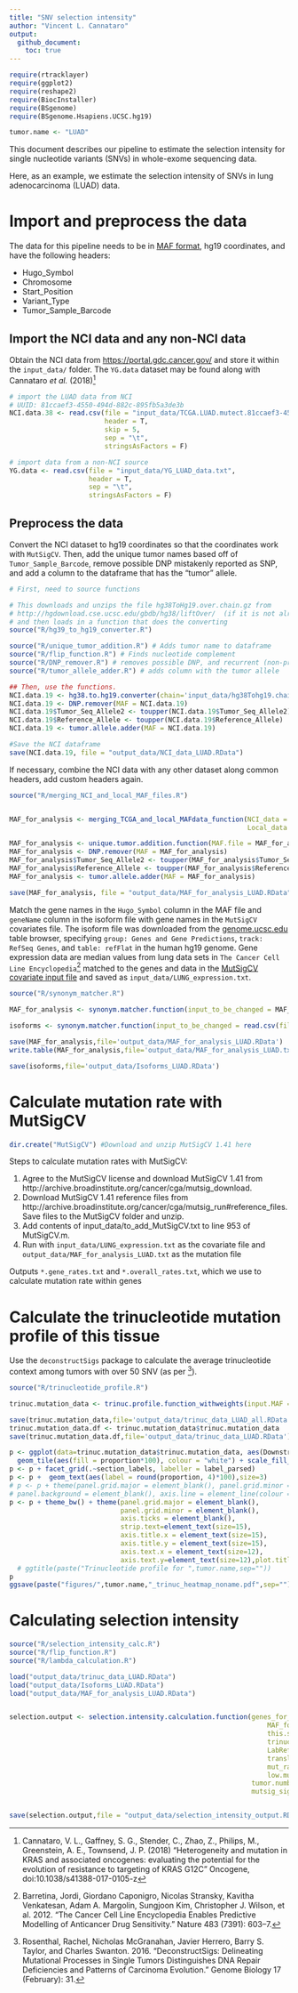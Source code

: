 ```yaml
---
title: "SNV selection intensity"
author: "Vincent L. Cannataro"
output:
  github_document:
    toc: true
---
```


```r
require(rtracklayer)
require(ggplot2)
require(reshape2)
require(BiocInstaller)
require(BSgenome)
require(BSgenome.Hsapiens.UCSC.hg19)

tumor.name <- "LUAD"
```


This document describes our pipeline to estimate the selection intensity for single nucleotide variants (SNVs) in whole-exome sequencing data.  

Here, as an example, we estimate the selection intensity of SNVs in lung adenocarcinoma (LUAD) data. 

# Import and preprocess the data

The data for this pipeline needs to be in [MAF format](https://wiki.nci.nih.gov/display/TCGA/Mutation+Annotation+Format+(MAF)+Specification), hg19 coordinates, and have the following headers: 

* Hugo_Symbol
* Chromosome
* Start_Position
* Variant_Type
* Tumor_Sample_Barcode

## Import the NCI data and any non-NCI data

Obtain the NCI data from <https://portal.gdc.cancer.gov/> and store it within the `input_data/` folder. The `YG.data` dataset may be found along with Cannataro *et al.* (2018)[^1]

[^1]: Cannataro, V. L., Gaffney, S. G., Stender, C., Zhao, Z., Philips, M., Greenstein, A. E., Townsend, J. P. (2018) “Heterogeneity and mutation in KRAS and associated oncogenes: evaluating the potential for the evolution of resistance to targeting of KRAS G12C" Oncogene, doi:10.1038/s41388-017-0105-z

```r
# import the LUAD data from NCI 
# UUID: 81ccaef3-4550-494d-882c-895fb5a3de3b
NCI.data.38 <- read.csv(file = "input_data/TCGA.LUAD.mutect.81ccaef3-4550-494d-882c-895fb5a3de3b.DR-7.0.somatic.maf",
                        header = T,
                        skip = 5,
                        sep = "\t",
                        stringsAsFactors = F)

# import data from a non-NCI source
YG.data <- read.csv(file = "input_data/YG_LUAD_data.txt",
                    header = T,
                    sep = "\t",
                    stringsAsFactors = F)
```

## Preprocess the data

Convert the NCI dataset to hg19 coordinates so that the coordinates work with `MutSigCV`. Then, add the unique tumor names based off of `Tumor_Sample_Barcode`, remove possible DNP mistakenly reported as SNP, and add a column to the dataframe that has the "tumor" allele. 

```r
# First, need to source functions

# This downloads and unzips the file hg38ToHg19.over.chain.gz from 
# http://hgdownload.cse.ucsc.edu/gbdb/hg38/liftOver/  (if it is not already there)
# and then loads in a function that does the converting
source("R/hg39_to_hg19_converter.R") 

source("R/unique_tumor_addition.R") # Adds tumor name to dataframe
source("R/flip_function.R") # Finds nucleotide complement
source("R/DNP_remover.R") # removes possible DNP, and recurrent (non-primary) tumors from TCGA data
source("R/tumor_allele_adder.R") # adds column with the tumor allele

## Then, use the functions. 
NCI.data.19 <- hg38.to.hg19.converter(chain='input_data/hg38Tohg19.chain',hg38_maf=NCI.data.38)
NCI.data.19 <- DNP.remover(MAF = NCI.data.19)
NCI.data.19$Tumor_Seq_Allele2 <- toupper(NCI.data.19$Tumor_Seq_Allele2)
NCI.data.19$Reference_Allele <- toupper(NCI.data.19$Reference_Allele)
NCI.data.19 <- tumor.allele.adder(MAF = NCI.data.19)

#Save the NCI dataframe 
save(NCI.data.19, file = "output_data/NCI_data_LUAD.RData")


```

If necessary, combine the NCI data with any other dataset along common headers, add custom headers again.

```r
source("R/merging_NCI_and_local_MAF_files.R")


MAF_for_analysis <- merging_TCGA_and_local_MAFdata_function(NCI_data = NCI.data.19,
                                                            Local_data = YG.data)

MAF_for_analysis <- unique.tumor.addition.function(MAF.file = MAF_for_analysis,non.TCGA.characters.to.keep = 'all',figures=F)
MAF_for_analysis <- DNP.remover(MAF = MAF_for_analysis)
MAF_for_analysis$Tumor_Seq_Allele2 <- toupper(MAF_for_analysis$Tumor_Seq_Allele2)
MAF_for_analysis$Reference_Allele <- toupper(MAF_for_analysis$Reference_Allele)
MAF_for_analysis <- tumor.allele.adder(MAF = MAF_for_analysis)

save(MAF_for_analysis, file = "output_data/MAF_for_analysis_LUAD.RData")

```

Match the gene names in the `Hugo_Symbol` column in the MAF file and `geneName` column in the isoform file with gene names in the `MutSigCV` covariates file. The isoform file was downloaded from the [genome.ucsc.edu](https://genome.ucsc.edu/cgi-bin/hgTables) table browser, specifying `group: Genes and Gene Predictions`, `track: RefSeq Genes`, and `table: refFlat` in the human hg19 genome. Gene expression data are median values from lung data sets in `The Cancer Cell Line Encyclopedia`[^2] matched to the genes and data in the [MutSigCV covariate input file](http://software.broadinstitute.org/cancer/software/genepattern/modules/docs/MutSigCV) and saved as `input_data/LUNG_expression.txt`.

[^2]:Barretina, Jordi, Giordano Caponigro, Nicolas Stransky, Kavitha Venkatesan, Adam A. Margolin,
Sungjoon Kim, Christopher J. Wilson, et al. 2012. “The Cancer Cell Line Encyclopedia Enables
Predictive Modelling of Anticancer Drug Sensitivity.” Nature 483 (7391): 603–7. 

```r

source("R/synonym_matcher.R")

MAF_for_analysis <- synonym.matcher.function(input_to_be_changed = MAF_for_analysis,synonym.table = read.csv(file='input_data/matching_table.txt',stringsAsFactors = F,sep='\t'),covariates.file = read.table(file='input_data/LUNG_expression.txt',sep='\t',header = T,stringsAsFactors = F),isoforms_or_MAF = 'MAF')

isoforms <- synonym.matcher.function(input_to_be_changed = read.csv(file='input_data/UCSC_refseq_refFlat_hg19_short.txt',header = T,sep='\t',stringsAsFactors = F),synonym.table = read.csv(file='input_data/matching_table.txt',stringsAsFactors = F,sep='\t'),covariates.file = read.table(file='input_data/LUNG_expression.txt',sep='\t',header = T,stringsAsFactors = F),isoforms_or_MAF = 'isoforms')

save(MAF_for_analysis,file='output_data/MAF_for_analysis_LUAD.RData')
write.table(MAF_for_analysis,file='output_data/MAF_for_analysis_LUAD.txt',quote = F,sep='\t',row.names = F)

save(isoforms,file='output_data/Isoforms_LUAD.RData')


```

# Calculate mutation rate with MutSigCV

```r
dir.create("MutSigCV") #Download and unzip MutSigCV 1.41 here 
```

Steps to calculate mutation rates with MutSigCV:

1. Agree to the MutSigCV license and download MutSigCV 1.41 from http://archive.broadinstitute.org/cancer/cga/mutsig_download. 
2. Download MutSigCV 1.41 reference files from http://archive.broadinstitute.org/cancer/cga/mutsig_run#reference_files. Save files to the MutSigCV folder and unzip. 
3. Add contents of input_data/to_add_MutSigCV.txt to line 953 of MutSigCV.m.
4. Run with `input_data/LUNG_expression.txt` as the covariate file and `output_data/MAF_for_analysis_LUAD.txt` as the mutation file

Outputs `*.gene_rates.txt` and `*.overall_rates.txt`, which we use to calculate mutation rate within genes

# Calculate the trinucleotide mutation profile of this tissue

Use the `deconstructSigs` package to calculate the average trinucleotide context among tumors with over 50 SNV (as per [^3]). 

[^3]:Rosenthal, Rachel, Nicholas McGranahan, Javier Herrero, Barry S. Taylor, and Charles Swanton. 2016.
“DeconstructSigs: Delineating Mutational Processes in Single Tumors Distinguishes DNA Repair
Deficiencies and Patterns of Carcinoma Evolution.” Genome Biology 17 (February): 31. 

```r

source("R/trinucleotide_profile.R")

trinuc.mutation_data <- trinuc.profile.function_withweights(input.MAF = MAF_for_analysis,save.figs=F)

save(trinuc.mutation_data,file='output_data/trinuc_data_LUAD_all.RData')
trinuc.mutation_data.df <- trinuc.mutation_data$trinuc.mutation_data
save(trinuc.mutation_data.df,file='output_data/trinuc_data_LUAD.RData')

p <- ggplot(data=trinuc.mutation_data$trinuc.mutation_data, aes(Downstream, Upstream)) +
  geom_tile(aes(fill = proportion*100), colour = "white") + scale_fill_gradient(low = "white", high = "steelblue", name="Percent")
p <- p + facet_grid(.~section_labels, labeller = label_parsed) 
p <- p +  geom_text(aes(label = round(proportion, 4)*100),size=3)
# p <- p + theme(panel.grid.major = element_blank(), panel.grid.minor = element_blank(),
# panel.background = element_blank(), axis.line = element_line(colour = "black"))
p <- p + theme_bw() + theme(panel.grid.major = element_blank(),
                            panel.grid.minor = element_blank(),
                            axis.ticks = element_blank(),
                            strip.text=element_text(size=15),
                            axis.title.x = element_text(size=15),
                            axis.title.y = element_text(size=15),
                            axis.text.x = element_text(size=12),
                            axis.text.y=element_text(size=12),plot.title = element_text(hjust = 0.5)) 
  # ggtitle(paste("Trinucleotide profile for ",tumor.name,sep=""))
p
ggsave(paste("figures/",tumor.name,"_trinuc_heatmap_noname.pdf",sep=""),height = 2.5,width = 10)
```


# Calculating selection intensity



```r


source("R/selection_intensity_calc.R")
source("R/flip_function.R")
source("R/lambda_calculation.R")

load("output_data/trinuc_data_LUAD.RData")
load("output_data/Isoforms_LUAD.RData")
load("output_data/MAF_for_analysis_LUAD.RData")


selection.output <- selection.intensity.calculation.function(genes_for_analysis = unique(MAF_for_analysis$Hugo_Symbol),
                                                                 MAF_for_analysis = MAF_for_analysis,
                                                                 this.substitution = c("this_is_not_a_real_gene",34,"T"),
                                                                 trinuc.mutation_data = trinuc.mutation_data.df,
                                                                 LabReference =  isoforms,
                                                                 translations =  read.csv(file = "input_data/translations.csv",header = T,stringsAsFactors = F),
                                                                 mut_rates = read.csv(file="MutSigCV/MutSigCV_1.41/gene_rates.txt",header = T,stringsAsFactors = F,sep="\t"),
                                                                 low.mut = read.csv(file="MutSigCV/MutSigCV_1.41/overall_rates.txt",header = F,stringsAsFactors = F,sep="\t"),
                                                             tumor.number = length(unique(MAF_for_analysis$Unique_patient_identifier)),
                                                             mutsig_siggenes = read.csv(file="MutSigCV/MutSigCV_1.41/mutsig_output/.sig_genes.txt",header = T,stringsAsFactors = F,sep="\t"))


save(selection.output,file = "output_data/selection_intensity_output.RData")


```






